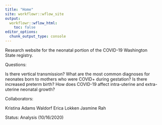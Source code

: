 ---
title: "Home"
site: workflowr::wflow_site
output:
  workflowr::wflow_html:
    toc: false
editor_options:
  chunk_output_type: console
---

Research website for the neonatal portion of the COVID-19 Washington State registry. 

Questions:

Is there vertical transmission?
What are the most common diagnoses for neonates born to mothers who were COVID+ during gestation?
Is there increased preterm birth?
How does COVID-19 affect intra-uterine and extra-uterine neonatal growth?

Collaborators:

Kristina Adams Waldorf
Erica Lokken
Jasmine Rah

Status:
Analysis (10/16/2020)
